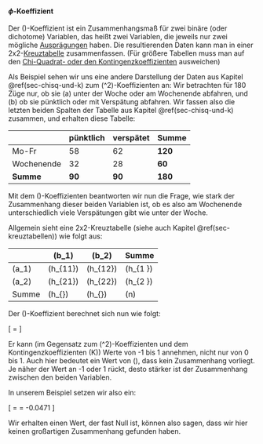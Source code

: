 #### $\phi$-Koeffizient

Der \(\phi\)-Koeffizient ist ein Zusammenhangsmaß für zwei binäre (oder dichotome) Variablen, das heißt zwei Variablen, die jeweils nur zwei mögliche [Ausprägungen](#sec-ggsm) haben. Die resultierenden Daten kann man in einer 2x2-[Kreuztabelle](#sec-kreuztabellen) zusammenfassen. (Für größere Tabellen muss man auf den [Chi-Quadrat- oder den Kontingenzkoeffizienten](#sec-chisq-und-k) ausweichen)

Als Beispiel sehen wir uns eine andere Darstellung der Daten aus Kapitel \@ref(sec-chisq-und-k) zum \(\chi^2\)-Koeffizienten an: Wir betrachten für 180 Züge nur, ob sie (a) unter der Woche oder am Wochenende abfahren, und (b) ob sie pünktlich oder mit Verspätung abfahren. Wir fassen also die letzten beiden Spalten der Tabelle aus Kapitel \@ref(sec-chisq-und-k) zusammen, und erhalten diese Tabelle:

|            | pünktlich | verspätet | Summe   |
| ---------- | --------- | --------- | ------- |
| Mo-Fr      | 58        | 62        | **120** |
| Wochenende | 32        | 28        | **60**  |
| **Summe**  | **90**    | **90**    | **180** |

Mit dem \(\phi\)-Koeffizienten beantworten wir nun die Frage, wie stark der Zusammenhang dieser beiden Variablen ist, ob es also am Wochenende unterschiedlich viele Verspätungen gibt wie unter der Woche.

Allgemein sieht eine 2x2-Kreuztabelle (siehe auch Kapitel \@ref(sec-kreuztabellen)) wie folgt aus:

|         | \(b_1\)         | \(b_2\)         | Summe           |
| ------- | --------------- | --------------- | --------------- |
| \(a_1\) | \(h_{11}\)      | \(h_{12}\)      | \(h_{1 \cdot}\) |
| \(a_2\) | \(h_{21}\)      | \(h_{22}\)      | \(h_{2 \cdot}\) |
| Summe   | \(h_{\cdot 1}\) | \(h_{\cdot 2}\) | \(n\)           |

Der \(\phi\)-Koeffizient berechnet sich nun wie folgt:

\[ \phi = \frac{h_{11}\cdot h_{22} - h_{12}\cdot h_{21}}{\sqrt{h_{1 \cdot} \cdot h_{2 \cdot} \cdot h_{\cdot 1} \cdot h_{\cdot 2} }} \]

Er kann (im Gegensatz zum \(\chi^2\)-Koeffizienten und dem Kontingenzkoeffizienten \(K\)) Werte von -1 bis 1 annehmen, nicht nur von 0 bis 1. Auch hier bedeutet ein Wert von \(\phi=0\), dass kein Zusammenhang vorliegt. Je näher der Wert an -1 oder 1 rückt, desto stärker ist der Zusammenhang zwischen den beiden Variablen.

In unserem Beispiel setzen wir also ein:

\[ \phi = \frac{58 \cdot 28 - 62 \cdot 32}{\sqrt{120 \cdot 60 \cdot 90 \cdot 90}} = -0.0471 \]

Wir erhalten einen Wert, der fast Null ist, können also sagen, dass wir hier keinen großartigen Zusammenhang gefunden haben.